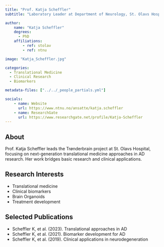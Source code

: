 ```yaml
---
title: "Prof. Katja Scheffler"
subtitle: "Laboratory Leader at Department of Neurology, St. Olavs Hospital"

author:
    name: "Katja Scheffler"
    degrees:
      - PhD
    affiliations:
        - ref: stolav
        - ref: ntnu

image: "Katja_Scheffler.jpg"

categories:
  - Translational Medicine
  - Clinical Research
  - Biomarkers

metadata-files: ["../../_people_partials.yml"]

socials:
    - name: Website
      url: https://www.ntnu.no/ansatte/katja.scheffler
    - name: ResearchGate
      url: https://www.researchgate.net/profile/Katja-Scheffler
---
```


## About

Prof. Katja Scheffler leads the Trønderbrain project at St. Olavs Hospital, focusing on next-generation translational medicine approaches in AD research. Her work bridges basic research and clinical applications.

## Research Interests

- Translational medicine
- Clinical biomarkers
- Brain Organoids
- Treatment development

## Selected Publications

- Scheffler K, et al. (2023). Translational approaches in AD
- Scheffler K, et al. (2021). Biomarker development for AD
- Scheffler K, et al. (2019). Clinical applications in neurodegeneration 